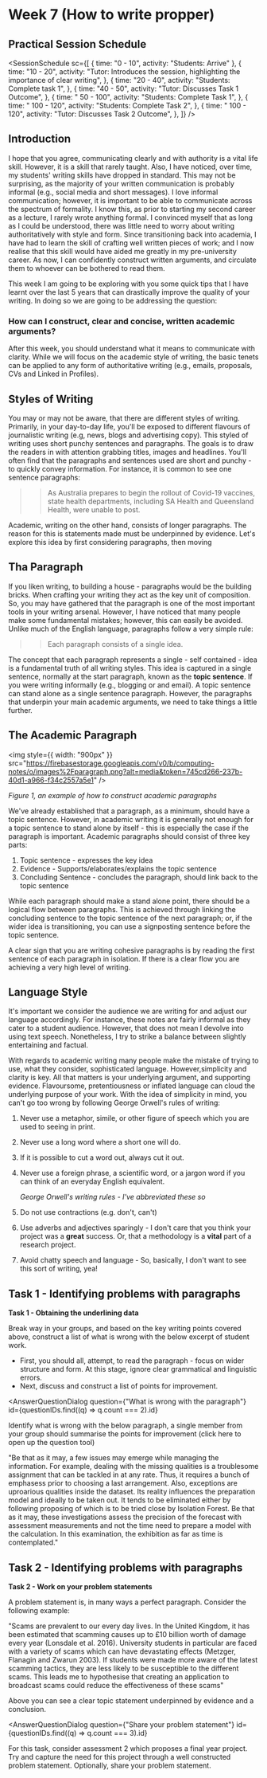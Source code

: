
# Week 7 (How to write propper)

## Practical Session Schedule

<SessionSchedule
  sc={[
    { time: "0 - 10", activity: "Students: Arrive" },
    {
      time: "10 - 20",
      activity:
        "Tutor: Introduces the session, highlighting the importance of clear writing",
    },
    {
      time: "20 - 40",
      activity: "Students: Complete task 1",
    },
    {
      time: "40 - 50",
      activity: "Tutor: Discusses Task 1 Outcome",
    },
    {
      time: " 50 - 100",
      activity: "Students:  Complete Task 1",
    },
    {
      time: " 100 - 120",
      activity: "Students:  Complete Task 2",
    },
    {
      time: " 100 - 120",
      activity: "Tutor:  Discusses Task 2 Outcome",
    },
  ]}
/>

## Introduction

I hope that you agree, communicating clearly and with authority is a vital life skill. However, it is a skill that rarely taught. Also, I have noticed, over time, my students' writing skills have dropped in standard. This may not be surprising, as the majority of your written communication is probably informal (e.g., social media and short messages). I love informal communication; however, it is important to be able to communicate across the spectrum of formality. I know this, as prior to starting my second career as a lecture, I rarely wrote anything formal. I convinced myself that as long as I could be understood, there was little need to worry about writing authoritatively with style and form. Since transitioning back into academia, I have had to learn the skill of crafting well written pieces of work; and I now realise that this skill would have aided me greatly in my pre-university career. As now, I can confidently construct written arguments, and circulate them to whoever can be bothered to read them.

This week I am going to be exploring with you some quick tips that I have learnt over the last 5 years that can drastically improve the quality of your writing. In doing so we are going to be addressing the question:

### How can I construct, clear and concise, written academic arguments?

After this week, you should understand what it means to communicate with clarity. While we will focus on the academic style of writing, the basic tenets can be applied to any form of authoritative writing (e.g., emails, proposals, CVs and Linked in Profiles).

## Styles of Writing

You may or may not be aware, that there are different styles of writing. Primarily, in your day-to-day life, you'll be exposed to different flavours of journalistic writing (e.g, news, blogs and advertising copy). This styled of writing uses short punchy sentences and paragraphs. The goals is to draw the readers in with attention grabbing titles, images and headlines. You'll often find that the paragraphs and sentences used are short and punchy - to quickly convey information. For instance, it is common to see one sentence paragraphs:

> > As Australia prepares to begin the rollout of Covid-19 vaccines, state health departments, including SA Health and Queensland Health, were unable to post.

Academic, writing on the other hand, consists of longer paragraphs. The reason for this is statements made must be underpinned by evidence. Let's explore this idea by first considering paragraphs, then moving

## Tha Paragraph

If you liken writing, to building a house - paragraphs would be the building bricks. When crafting your writing they act as the key unit of composition. So, you may have gathered that the paragraph is one of the most important tools in your writing arsenal. However, I have noticed that many people make some fundamental mistakes; however, this can easily be avoided. Unlike much of the English language, paragraphs follow a very simple rule:

> > Each paragraph consists of a single idea.

The concept that each paragraph represents a single - self contained - idea is a fundamental truth of all writing styles. This idea is captured in a single sentence, normally at the start paragraph, known as the **topic sentence**. If you were writing informally (e.g., blogging or and email). A topic sentence can stand alone as a single sentence paragraph. However, the paragraphs that underpin your main academic arguments, we need to take things a little further.

## The Academic Paragraph

<img
  style={{ width: "900px" }}
  src="https://firebasestorage.googleapis.com/v0/b/computing-notes/o/images%2Fparagraph.png?alt=media&token=745cd266-237b-40d1-a966-f34c2557a5e1"
/>

<em> Figure 1, an example of how to construct academic paragraphs </em>

We've already established that a paragraph, as a minimum, should have a topic sentence. However, in academic writing it is generally not enough for a topic sentence to stand alone by itself - this is especially the case if the paragraph is important. Academic paragraphs should consist of three key parts:

1.  Topic sentence - expresses the key idea
1.  Evidence - Supports/elaborates/explains the topic sentence
1.  Concluding Sentence - concludes the paragraph, should link back to the topic sentence

While each paragraph should make a stand alone point, there should be a logical flow between paragraphs. This is achieved through linking the concluding sentence to the topic sentence of the next paragraph; or, if the wider idea is transitioning, you can use a signposting sentence before the topic sentence.

A clear sign that you are writing cohesive paragraphs is by reading the first sentence of each paragraph in isolation. If there is a clear flow you are achieving a very high level of writing.

## Language Style

It's important we consider the audience we are writing for and adjust our language accordingly. For instance, these notes are fairly informal as they cater to a student audience. However, that does not mean I devolve into using text speech. Nonetheless, I try to strike a balance between slightly entertaining and factual.

With regards to academic writing many people make the mistake of trying to use, what they consider, sophisticated language. However,simplicity and clarity is key. All that matters is your underlying argument, and supporting evidence. Flavoursome, pretentiousness or inflated language can cloud the underlying purpose of your work. With the idea of simplicity in mind, you can't go too wrong by following George Orwell's rules of writing:

1. Never use a metaphor, simile, or other figure of speech which you are used to seeing in print.
1. Never use a long word where a short one will do.
1. If it is possible to cut a word out, always cut it out.
1. Never use a foreign phrase, a scientific word, or a jargon word if you can think of an everyday English equivalent.

   <p>
     <em> George Orwell's writing rules - I've abbreviated these so </em>
   </p>

1. Do not use contractions (e.g. don't, can't)
1. Use adverbs and adjectives sparingly - I don't care that you think your project was a **great** success. Or, that a methodology is a **vital** part of a research project.
1. Avoid chatty speech and language - So, basically, I don't want to see this sort of writing, yea!

## Task 1 - Identifying problems with paragraphs

<MuiAlert severity="success">
  <AlertTitle>
    <strong> Task 1  - Obtaining the underlining data </strong>
  </AlertTitle>


Break way in your groups, and based on the key writing points covered above, construct a list of what is wrong with the below excerpt of student work.

- First, you should all, attempt, to read the paragraph - focus on wider structure and form. At this stage, ignore clear grammatical and linguistic errors.
- Next, discuss and construct a list of points for improvement.

<AnswerQuestionDialog
  question={"What is wrong with the paragraph"}
  id={questionIDs.find((q) => q.count === 2).id}
>
  Identify what is wrong with the below paragraph, a single member from your
  group should summarise the points for improvement (click here to open up the
  question tool)
</AnswerQuestionDialog>

"Be that as it may, a few issues may emerge while managing the information. For example, dealing with the missing qualities is a troublesome assignment that can be tackled in at any rate. Thus, it requires a bunch of emphasess prior to choosing a last arrangement. Also, exceptions are uproarious qualities inside the dataset. Its reality influences the preparation model and ideally to be taken out. It tends to be eliminated either by following proposing of which is to be tried close by Isolation Forest. Be that as it may, these investigations assess the precision of the forecast with assessment measurements and not the time need to prepare a model with the calculation. In this examination, the exhibition as far as time is contemplated."

</MuiAlert>


## Task 2 - Identifying problems with paragraphs

<MuiAlert severity="success">
  <AlertTitle>
    <strong> Task 2  - Work on your problem statements</strong>
  </AlertTitle>


A problem statement is, in many ways a perfect paragraph. Consider the following example:

"Scams are prevalent to our every day lives. In the United Kingdom, it has been estimated that scamming causes up to £10 billion worth of damage every year (Lonsdale et al. 2016). University students in particular are faced with a variety of scams which can have devastating effects (Metzger, Flanagin and Zwarun 2003). If students were made more aware of the latest scamming tactics, they are less likely to be susceptible to the different scams. This leads me to hypothesise that creating an application to broadcast scams could reduce the effectiveness of these scams"

Above you can see a clear topic statement underpinned by evidence and a conclusion.

<AnswerQuestionDialog
  question={"Share your problem statement"}
  id={questionIDs.find((q) => q.count === 3).id}
>
  For this task, consider assessment 2 which proposes a final year project. Try
  and capture the need for this project through a well constructed problem
  statement. Optionally, share your problem statement.
</AnswerQuestionDialog>

</MuiAlert>


